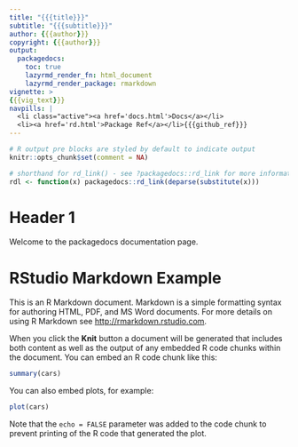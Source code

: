 ```yaml
---
title: "{{{title}}}"
subtitle: "{{{subtitle}}}"
author: {{{author}}}
copyright: {{{author}}}
output:
  packagedocs:
    toc: true
    lazyrmd_render_fn: html_document
    lazyrmd_render_package: rmarkdown
vignette: >
{{{vig_text}}}
navpills: |
  <li class="active"><a href='docs.html'>Docs</a></li>
  <li><a href='rd.html'>Package Ref</a></li>{{{github_ref}}}
---
```


```r
# R output pre blocks are styled by default to indicate output
knitr::opts_chunk$set(comment = NA)

# shorthand for rd_link() - see ?packagedocs::rd_link for more information
rdl <- function(x) packagedocs::rd_link(deparse(substitute(x)))
```

# Header 1

Welcome to the packagedocs documentation page.


# RStudio Markdown Example

This is an R Markdown document. Markdown is a simple formatting syntax for authoring HTML, PDF, and MS Word documents. For more details on using R Markdown see <http://rmarkdown.rstudio.com>.

When you click the **Knit** button a document will be generated that includes both content as well as the output of any embedded R code chunks within the document. You can embed an R code chunk like this:

```r
summary(cars)
```

You can also embed plots, for example:

```r
plot(cars)
```

Note that the `echo = FALSE` parameter was added to the code chunk to prevent printing of the R code that generated the plot.
